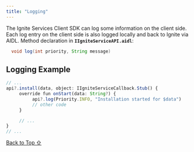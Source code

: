 ```yaml
---
title: "Logging"
---
```


The Ignite Services Client SDK can log some information on the client side. Each log entry on the client side is also logged locally and back to Ignite via AIDL. Method declaration in **`IIgniteServiceAPI.aidl`**:

```java
  void log(int priority, String message)
```

## Logging Example

```typescript
// ...
api?.install(data, object: IIgniteServiceCallback.Stub() {
     override fun onStart(data: String?) {
          api?.log(Priority.INFO, "Installation started for $data")
          // other code
     }

     // ...
}
// ...
```

[Back to Top ⇧](#top)
